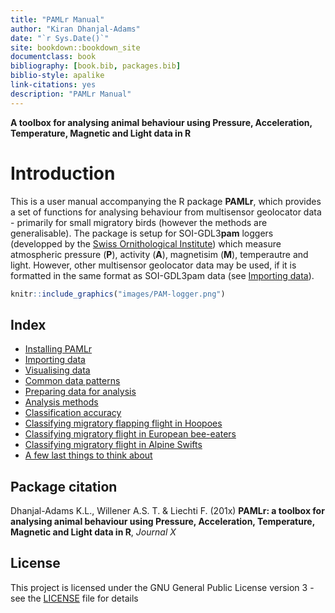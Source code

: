 ```yaml
--- 
title: "PAMLr Manual"
author: "Kiran Dhanjal-Adams"
date: "`r Sys.Date()`"
site: bookdown::bookdown_site
documentclass: book
bibliography: [book.bib, packages.bib]
biblio-style: apalike
link-citations: yes
description: "PAMLr Manual"
---
```


**A toolbox for analysing animal behaviour using Pressure, Acceleration, Temperature, Magnetic and Light data in R**




# Introduction

This is a user manual accompanying the R package **PAMLr**, which provides a set of functions for analysing behaviour from multisensor geolocator data - primarily for small migratory birds (however the methods are generalisable). The package is setup for SOI-GDL3**pam** loggers (developped by the [Swiss Ornithological Institute](www.vogelwarte.ch/en)) which measure atmospheric pressure (**P**), activity (**A**), magnetisim (**M**), temperautre and light. However, other multisensor geolocator data may be used, if it is formatted in the same format as SOI-GDL3pam data (see [Importing data](#import)).



```r
knitr::include_graphics("images/PAM-logger.png")
```


## Index

* [Installing PAMLr](#install)
* [Importing data](#import)
* [Visualising data](#dataviz)
* [Common data patterns](#patterns)
* [Preparing data for analysis](#dataprep)
* [Analysis methods](#method)
* [Classification accuracy](#accuracy)
* [Classifying migratory flapping flight in Hoopoes](#flapping)
* [Classifying migratory flight in European bee-eaters](#soar)
* [Classifying migratory flight in Alpine Swifts](#swift)
* [A few last things to think about](#outook)

## Package citation

Dhanjal-Adams K.L., Willener A.S. T. & Liechti F. (201x) **PAMLr: a toolbox for analysing animal behaviour using Pressure, Acceleration, Temperature, Magnetic and Light data in R**, *Journal X*

## License

This project is licensed under the GNU General Public License version 3 - see the [LICENSE](https://github.com/KiranLDA/PAMLr/blob/master/LICENSE) file for details


